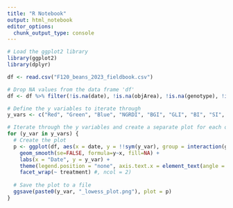 ---
title: "R Notebook"
output: html_notebook
editor_options: 
  chunk_output_type: console
---

```{r}
# Load the ggplot2 library
library(ggplot2)
library(dplyr)

df <- read.csv("F120_beans_2023_fieldbook.csv")

# Drop NA values from the data frame 'df'
df <- df %>% filter(!is.na(date), !is.na(objArea), !is.na(genotype), !is.na(treatment))

# Define the y variables to iterate through
y_vars <- c("Red", "Green", "Blue", "NGRDI", "BGI", "GLI", "BI", "SI", "VARI", "objArea")

# Iterate through the y variables and create a separate plot for each one
for (y_var in y_vars) {
  # Create the plot
  p <- ggplot(df, aes(x = date, y = !!sym(y_var), group = interaction(genotype, treatment), color = genotype)) +
    geom_smooth(se=FALSE, formula=y~x, fill=NA) +
    labs(x = "Date", y = y_var) +
    theme(legend.position = "none", axis.text.x = element_text(angle = 45, hjust = 1)) + #, panel.background = element_rect(fill = "transparent")) +
    facet_wrap(~ treatment) #, ncol = 2)
  
  # Save the plot to a file
  ggsave(paste0(y_var, "_lowess_plot.png"), plot = p)
}
```